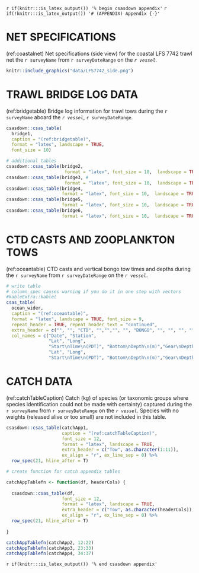 <!-- The following code should appear at the beginning of the first appendix.
(if you have one)
After that, all subsequent sections will be turned into appendices. -->

`r if(knitr:::is_latex_output()) '% begin csasdown appendix'`
`r if(!knitr:::is_latex_output()) '# (APPENDIX) Appendix {-}'`

\clearpage

# NET SPECIFICATIONS {#app:appNet}

(ref:coastalnet) Net specifications (side view) for the coastal LFS 7742 trawl net the `r surveyName` from `r surveyDateRange` on the *`r vessel`*.

```r

knitr::include_graphics("data/LFS7742_side.png")

```

\FloatBarrier

# TRAWL BRIDGE LOG DATA {#app:appBridge} 

(ref:bridgetable) Bridge log information for trawl tows during the `r surveyName` aboard the *`r vessel`*, `r surveyDateRange`.

```r

csasdown::csas_table(
  bridge1,
  caption = "(ref:bridgetable)",
  format = "latex", landscape = TRUE,
  font_size = 10)

# additional tables
csasdown::csas_table(bridge2, 
                      format = "latex", font_size = 10,  landscape = TRUE) 
csasdown::csas_table(bridge3, #
                      format = "latex", font_size = 10,  landscape = TRUE)  
csasdown::csas_table(bridge4, 
                     format = "latex", font_size = 10,  landscape = TRUE) 
csasdown::csas_table(bridge5, 
                     format = "latex", font_size = 10,  landscape = TRUE) 
csasdown::csas_table(bridge6, 
                     format = "latex", font_size = 10,  landscape = TRUE)  

```

\newpage
\FloatBarrier

# CTD CASTS AND ZOOPLANKTON TOWS {#app:appOcean}  
  
(ref:oceantable) CTD casts and vertical bongo tow times and depths during the `r surveyName` from `r surveyDateRange` on the *`r vessel`*.

```r

# write table
# column_spec causes warning if you do it in one step with vectors
#kableExtra::kable(
csas_table(
  ocean_wider,
  caption = "(ref:oceantable)",
  format = "latex", landscape = TRUE, font_size = 9,
  repeat_header = TRUE, repeat_header_text = "continued",
  extra_header = c("", "", "CTD", "","","", "", "BONGO", "", "", "", ""),
  col_names = c("Date", "Station",
                "Lat", "Long", 
                "Start\nTime\n(PDT)", "Bottom\nDepth\n(m)","Gear\nDepth\n(m)",
                "Lat", "Long",
                "Start\nTime\n(PDT)", "Bottom\nDepth\n(m)","Gear\nDepth\n(m)"))
```

\newpage

# CATCH DATA {#app:appCatch}  

(ref:catchTableCaption) Catch (kg) of species (or taxonomic groups where species identification could not be made with certainty) captured during the `r surveyName` from `r surveyDateRange` on the *`r vessel`*. Species with no weights (released alive or too small) are not included in this table.

```r

csasdown::csas_table(catchApp1,
                     caption = "(ref:catchTableCaption)",
                     font_size = 12,
                     format = "latex", landscape = TRUE,
                     extra_header = c("Tow", as.character(1:11)),
                     ex_align = "r", ex_line_sep = 0) %>%
  row_spec(21, hline_after = T)

# create function for catch appendix tables

catchAppTablefn <- function(df, headerCols) {
  
  csasdown::csas_table(df,
                     font_size = 12,
                     format = "latex", landscape = TRUE,
                     extra_header = c("Tow", as.character(headerCols)),
                     ex_align = "r", ex_line_sep = 0) %>%
  row_spec(21, hline_after = T)
  
}

catchAppTablefn(catchApp2, 12:22)
catchAppTablefn(catchApp3, 23:33)
catchAppTablefn(catchApp4, 34:37)

```
\clearpage

<!-- At the end of your appendices add: -->
`r if(knitr:::is_latex_output()) '% end csasdown appendix'`
